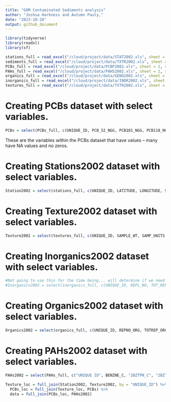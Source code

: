 ```yaml
---
title: "GOM Contaminated Sediments analysis"
author: "Joshua Harkness and Autumn Pauly,"
date: "2023-10-20"
output: github_document
---
```

```r
library(tidyverse)
library(readxl)
library(sf)
```

```r
stations_full = read_excel("/cloud/project/data/STAT2002.xls", sheet = 2, skip = 3)
sediments_full = read_excel("/cloud/project/data/TXTR2002.xls", sheet = 2, skip = 3)
PCBs_full = read_excel("/cloud/project/data/PCBP2002.xls", sheet = 2, skip = 3)
PAHs_full = read_excel("/cloud/project/data/PAHS2002.xls", sheet = 2, skip = 3)
organics_full = read_excel("/cloud/project/data/GENO2002.xls", sheet = 2, skip = 3)
inorganics_full = read_excel("/cloud/project/data/INOR2002.xls", sheet = 2, skip = 3)
textures_full = read_excel("/cloud/project/data/TXTR2002.xls", sheet = 2, skip = 3)
```
# Creating PCBs dataset with select variables. 
```r
PCBs = select(PCBs_full, c(UNIQUE_ID, PCB_52_NGG, PCB101_NGG, PCB118_NGG, PCB128_NGG, PCB138_NGG, PCB153_NGG, PCB180_NGG, PCB206_NGG, PCB209_NGG, DDT_4_4_C, DDT_2_4_C, DDE_4_4_C, DDD_4_4_C, ENDRIN_C, ENDR_ALD_C, ALDRIN_C, DIELDRN_C, CLRDNE_T_C, MIREX_C, METHOXYCLC, BHC_A_C, BHC_B_C, BHC_D_C, LINDANE_C))
```
These are the variables within the PCBs dataset that have values -- many have NA values and no zeros.

# Creating Stations2002 dataset with select variables.
```r
Station2002 = select(stations_full, c(UNIQUE_ID, LATITUDE, LONGITUDE, SOUNDING_M, STATE_NAME, QUAD_NAME, GEN_LOC_NM, SPECFC_LOC, AREA_CODE, SAMP_DATE1, TO_SMP_DT2, DPTH_N_COR, DPTH_CODE, COR_GRB_CD))
```

# Creating Texture2002 dataset with select variables.
```r
Texture2002 = select(textures_full, c(UNIQUE_ID, SAMPLE_WT, SAMP_UNITS, Q1_MM, Q2_MED_MM, Q3_MM, GRN_SI_PCT, SPECIFIC_G, GRAVEL_PCT, SAND_PCT, SILT_PCT, CLAY_PCT, FINES_SIL, SED_CLASS, CLASSIF_S, MEDIAN, MEAN, STDEV_SORT, SKEWNESS, KURTOSIS))
```

# Creating Inorganics2002 dataset with select variables.

```r
#Not going to use this for the time being... will determine if we need these variables in the future. 
#Inorganics2002 = select(inorganics_full, c(UNIQUE_ID, REPL_NO, TOT_REPL, AG_UG_G, AL_UG_G, AS_UG_G, AS_UG_G, AU_UG_G, B_UG_G, BA_UG_G, BE_UG_G, CA_UG_G, CD_UG_G, CL_UG_G, CO_UG_G, CR_UG_G, CU_UG_G, FE_UG_G, HG_UG_G, K_UG_G, LI_UG_G, MG_UG_G, MN_UG_G, MO_UG_G, NA_UG_G, NI_UG_G, P_UG_G, PB_UG_G, RA_UG_G, SB_UG_G, SE_UG_G, SI_UG_G, SN_UG_G, TI_UG_G, TL_UG_G, TH_UG_G, U_UG_G, V_UG_G, ZN_UG_G, C_INOR_PCT, C_ORG_PCT, C_TOT_PCT, VOLAT_PCT, HYDROG_PCT, NITROG_PCT, NH3_MOL_KG, NO3_MOL_KG, O2_MOL_KG, SO2_MOL_KG, SO3_MOL_KG, SO4_MOL_KG, AVS_MOL_G, COD_UG_G, CEC_MOL_KG, SURF_M2_G, TOTSAMP_G, TSOL_WTPCT, WATER_WPCT, R_MOHMS, SP_C_MOHMS, SALIN_PPT, ALK_MEQ_KG, PH, TOTR_MR_HR, ALPHA_PC_G, BETA_PC_G, BULK_RAD_Q))
```

# Creating Organics2002 dataset with select variables.
```r
Organics2002 = select(organics_full, c(UNIQUE_ID, REPNO_ORG, TOTREP_ORG, TVS_EP_PCT, O_G_PCT, O_G_UGG, PHCTOT_PCT, PHCTOT_UGG, PCB_T_UGG, DDT_T_NGG, DDE_T_NGG, DDD_T_NGG, PEST_UG_G, PAHTOT_PCT, PAHTOT_UGG, LIPIDS_NGG, CLOST_SP_G, MBT_C, DBT_C, TBT_C, TTBT_C))
```

# Creating PAHs2002 dataset with select variables.
```r
PAHs2002 = select(PAHs_full, c("UNIQUE ID", BENZNE_C, "2BZTPN_C", "2BZTPN_T_C", C1DIBZTPNC, C2DIBZTPNC, C3DIBZTPNC, "2BZFRN_T_C", NAPHTHLN_C, NPHTLN_T_C, C1NPHTLN_C, "1MTYLNAP_C", "2MTYLNAP_C", C2NPHTLN_C, C3NPHTLN_C, C4NPHTLN_C, BIPHENYL_C, ACNPHTHN_C, ACNPHTYL_C, FLUORENE_C, C1FLORNE_C, C2FLORNE_C, C3FLORNE_C, PHNANTHR_C, "1MT_PHE_C", C2PHNANT_C, C3PHNANT_C, C4PHNANT_C, ANTHRACN_C, BZ_A_ANT_C, "2_AH_ANT_C", PYRENE_C, C1PYRENE_C, BZ_A_PYR_C, BZ_E_PYR_C, IN_123_PYC, "3_4BNZPY_C", FLORNTHN_C, C1FLRNTHNC, BZ_B_FLUOC, BZ_K_FLUOC, CHRYSENE_C, CHRYS_C1_C, CHRYS_C2_C, CHRYS_C3_C, CHRYS_C4_C, PERYLENE_C, BNZ_G_PYLC, B_GHI_PYLC))
```

```r
Texture_loc = full_join(Station2002, Texture2002, by = "UNIQUE_ID") %>%
  PCBs_loc = full_join(Texture_loc, PCBs) %>%
  data = full_join(PCBs_loc, PAHs2002) 
```

